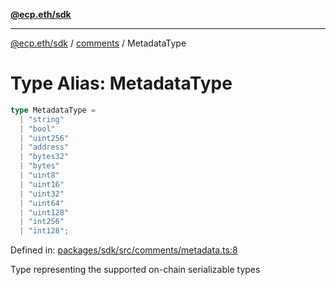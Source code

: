[**@ecp.eth/sdk**](../../index.mdx)

***

[@ecp.eth/sdk](/sdk-reference/index.mdx) / [comments](/sdk-reference/comments/index.mdx) / MetadataType

# Type Alias: MetadataType

```ts
type MetadataType = 
  | "string"
  | "bool"
  | "uint256"
  | "address"
  | "bytes32"
  | "bytes"
  | "uint8"
  | "uint16"
  | "uint32"
  | "uint64"
  | "uint128"
  | "int256"
  | "int128";
```

Defined in: [packages/sdk/src/comments/metadata.ts:8](https://github.com/ecp-eth/comments-monorepo/blob/main/packages/sdk/src/comments/metadata.ts#L8)

Type representing the supported on-chain serializable types
